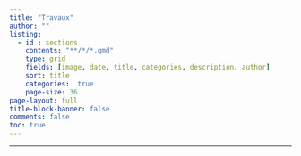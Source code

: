 ```yaml
---
title: "Travaux"
author: ""
listing:
  - id : sections
    contents: "**/*/*.qmd"
    type: grid
    fields: [image, date, title, categories, description, author] 
    sort: title
    categories:  true
    page-size: 36     
page-layout: full
title-block-banner: false
comments: false
toc: true
---
```

***